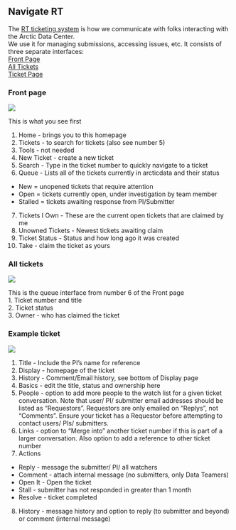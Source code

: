 ## Navigate RT

The [RT ticketing system](https://support.nceas.ucsb.edu/rt/) is how we
communicate with folks interacting with the Arctic Data Center.  
We use it for managing submissions, accessing issues, etc. It consists of
three separate interfaces:  
[Front Page](#front-page)  
[All Tickets](#all-tickets)  
[Ticket Page](#example-ticket)

### Front page 

![](../images/front_page_rt.png) 

This is what you see first   

1. Home - brings you to this homepage  
2. Tickets - to search for tickets (also see number 5)  
3. Tools - not needed  
4. New Ticket - create a new ticket  
5. Search - Type in the ticket number to quickly navigate to a ticket  
6. Queue - Lists all of the tickets currently in arcticdata and their status  
 + New = unopened tickets that require attention  
 + Open = tickets currently open, under investigation by team member  
 + Stalled = tickets awaiting response from PI/Submitter  
7. Tickets I Own - These are the current open tickets that are claimed by me  
8. Unowned Tickets - Newest tickets awaiting claim  
9. Ticket Status - Status and how long ago it was created  
10. Take - claim the ticket as yours  

### All tickets

![](../images/all_tickets_rt.png)   

This is the queue interface from number 6 of the Front page  
1. Ticket number and title  
2. Ticket status  
3. Owner - who has claimed the ticket  

### Example ticket 

![](../images/example_ticket_rt.png)  

1. Title - Include the PI's name for reference  
2. Display - homepage of the ticket  
3. History - Comment/Email history, see bottom of Display page  
4. Basics - edit the title, status and ownership here  
5. People - option to add more people to the watch list for a given ticket conversation. Note that user/ PI/ submitter email addresses should be listed as "Requestors". Requestors are only emailed on "Replys", not "Comments". Ensure your ticket has a Requestor before attempting to contact users/ PIs/ submitters.   
6. Links - option to "Merge into" another ticket number if this is part of a larger conversation. Also option to add a reference to other ticket number  
7. Actions  
 + Reply - message the submitter/ PI/ all watchers  
 + Comment - attach internal message (no submitters, only Data Teamers)  
 + Open It - Open the ticket  
 + Stall - submitter has not responded in greater than 1 month  
 + Resolve - ticket completed  
8. History - message history and option to reply (to submitter and beyond) or comment (internal message)